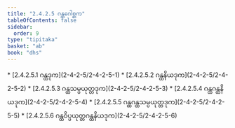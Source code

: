 ```yaml
---
title: "2.4.2.5 ဂန္ထဂေါစ္ဆက"
tableOfContents: false
sidebar:
  order: 9
type: "tipitaka"
basket: "ab"
book: "dhs"
---
```



<DynamicBreadcrumb />



<TableOfContents book="dhs" section="2.4.2.5">
* [2.4.2.5.1 ဂန္ထဒုက](2-4-2-5/2-4-2-5-1)
* [2.4.2.5.2 ဂန္ထနိယဒုက](2-4-2-5/2-4-2-5-2)
* [2.4.2.5.3 ဂန္ထသမ္ပယုတ္တဒုက](2-4-2-5/2-4-2-5-3)
* [2.4.2.5.4 ဂန္ထဂန္ထနိယဒုက](2-4-2-5/2-4-2-5-4)
* [2.4.2.5.5 ဂန္ထဂန္ထသမ္ပယုတ္တဒုက](2-4-2-5/2-4-2-5-5)
* [2.4.2.5.6 ဂန္ထဝိပ္ပယုတ္တဂန္ထနိယဒုက](2-4-2-5/2-4-2-5-6)
</TableOfContents>